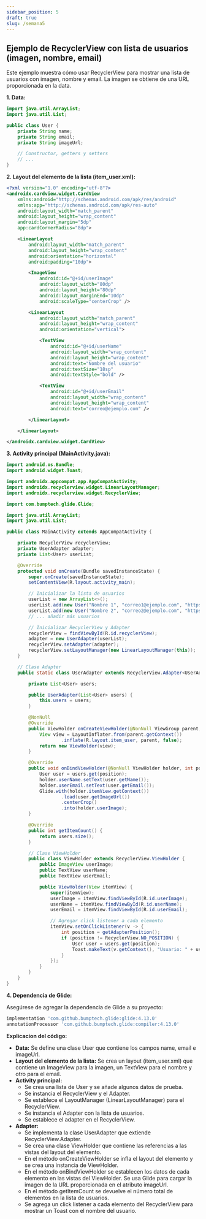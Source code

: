 ```yaml
---
sidebar_position: 5
draft: true
slug: /semana5
---
```


## Ejemplo de RecyclerView con lista de usuarios (imagen, nombre, email)

Este ejemplo muestra cómo usar RecyclerView para mostrar una lista de usuarios con imagen, nombre y email. La imagen se obtiene de una URL proporcionada en la data.

**1. Data:**

```java
import java.util.ArrayList;
import java.util.List;

public class User {
    private String name;
    private String email;
    private String imageUrl;

    // Constructor, getters y setters
    // ...
}
```

**2. Layout del elemento de la lista (item_user.xml):**

```xml
<?xml version="1.0" encoding="utf-8"?>
<androidx.cardview.widget.CardView 
    xmlns:android="http://schemas.android.com/apk/res/android"
    xmlns:app="http://schemas.android.com/apk/res-auto"
    android:layout_width="match_parent"
    android:layout_height="wrap_content"
    android:layout_margin="5dp"
    app:cardCornerRadius="8dp">

    <LinearLayout
        android:layout_width="match_parent"
        android:layout_height="wrap_content"
        android:orientation="horizontal"
        android:padding="10dp">

        <ImageView
            android:id="@+id/userImage"
            android:layout_width="80dp"
            android:layout_height="80dp"
            android:layout_marginEnd="10dp"
            android:scaleType="centerCrop" />

        <LinearLayout
            android:layout_width="match_parent"
            android:layout_height="wrap_content"
            android:orientation="vertical">

            <TextView
                android:id="@+id/userName"
                android:layout_width="wrap_content"
                android:layout_height="wrap_content"
                android:text="Nombre del usuario"
                android:textSize="18sp"
                android:textStyle="bold" />

            <TextView
                android:id="@+id/userEmail"
                android:layout_width="wrap_content"
                android:layout_height="wrap_content"
                android:text="correo@ejemplo.com" />

        </LinearLayout>

    </LinearLayout>

</androidx.cardview.widget.CardView>
```

**3. Activity principal (MainActivity.java):**

```java
import android.os.Bundle;
import android.widget.Toast;

import androidx.appcompat.app.AppCompatActivity;
import androidx.recyclerview.widget.LinearLayoutManager;
import androidx.recyclerview.widget.RecyclerView;

import com.bumptech.glide.Glide;

import java.util.ArrayList;
import java.util.List;

public class MainActivity extends AppCompatActivity {

    private RecyclerView recyclerView;
    private UserAdapter adapter;
    private List<User> userList;

    @Override
    protected void onCreate(Bundle savedInstanceState) {
        super.onCreate(savedInstanceState);
        setContentView(R.layout.activity_main);

        // Inicializar la lista de usuarios
        userList = new ArrayList<>();
        userList.add(new User("Nombre 1", "correo1@ejemplo.com", "https://via.placeholder.com/150"));
        userList.add(new User("Nombre 2", "correo2@ejemplo.com", "https://via.placeholder.com/150"));
        // ... añadir más usuarios

        // Inicializar RecyclerView y Adapter
        recyclerView = findViewById(R.id.recyclerView);
        adapter = new UserAdapter(userList);
        recyclerView.setAdapter(adapter);
        recyclerView.setLayoutManager(new LinearLayoutManager(this));
    }

    // Clase Adapter
    public static class UserAdapter extends RecyclerView.Adapter<UserAdapter.ViewHolder> {

        private List<User> users;

        public UserAdapter(List<User> users) {
            this.users = users;
        }

        @NonNull
        @Override
        public ViewHolder onCreateViewHolder(@NonNull ViewGroup parent, int viewType) {
            View view = LayoutInflater.from(parent.getContext())
                    .inflate(R.layout.item_user, parent, false);
            return new ViewHolder(view);
        }

        @Override
        public void onBindViewHolder(@NonNull ViewHolder holder, int position) {
            User user = users.get(position);
            holder.userName.setText(user.getName());
            holder.userEmail.setText(user.getEmail());
            Glide.with(holder.itemView.getContext())
                    .load(user.getImageUrl())
                    .centerCrop()
                    .into(holder.userImage);
        }

        @Override
        public int getItemCount() {
            return users.size();
        }

        // Clase ViewHolder
        public class ViewHolder extends RecyclerView.ViewHolder {
            public ImageView userImage;
            public TextView userName;
            public TextView userEmail;

            public ViewHolder(View itemView) {
                super(itemView);
                userImage = itemView.findViewById(R.id.userImage);
                userName = itemView.findViewById(R.id.userName);
                userEmail = itemView.findViewById(R.id.userEmail);

                // Agregar click listener a cada elemento
                itemView.setOnClickListener(v -> {
                    int position = getAdapterPosition();
                    if (position != RecyclerView.NO_POSITION) {
                        User user = users.get(position);
                        Toast.makeText(v.getContext(), "Usuario: " + user.getName(), Toast.LENGTH_SHORT).show();
                    }
                });
            }
        }
    }
}
```

**4. Dependencia de Glide:**

Asegúrese de agregar la dependencia de Glide a su proyecto:

```gradle
implementation 'com.github.bumptech.glide:glide:4.13.0'
annotationProcessor 'com.github.bumptech.glide:compiler:4.13.0'
```

**Explicacion del código:**

* **Data:** Se define una clase User que contiene los campos name, email e imageUrl.
* **Layout del elemento de la lista:** Se crea un layout (item_user.xml) que contiene un ImageView para la imagen, un TextView para el nombre y otro para el email.
* **Activity principal:**
    * Se crea una lista de User y se añade algunos datos de prueba.
    * Se instancia el RecyclerView y el Adapter.
    * Se establece el LayoutManager (LinearLayoutManager) para el RecyclerView.
    * Se instancia el Adapter con la lista de usuarios.
    * Se establece el adapter en el RecyclerView.
* **Adapter:**
    * Se implementa la clase UserAdapter que extiende RecyclerView.Adapter.
    * Se crea una clase ViewHolder que contiene las referencias a las vistas del layout del elemento.
    * En el método onCreateViewHolder se infla el layout del elemento y se crea una instancia de ViewHolder.
    * En el método onBindViewHolder se establecen los datos de cada elemento en las vistas del ViewHolder. Se usa Glide para cargar la imagen de la URL proporcionada en el atributo imageUrl.
    * En el método getItemCount se devuelve el número total de elementos en la lista de usuarios.
    * Se agrega un click listener a cada elemento del RecyclerView para mostrar un Toast con el nombre del usuario.
